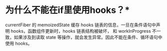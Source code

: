 # 为什么不能在if里使用hooks？*
currentFiber 的 memoizedState 缓存 hooks 链表的信息，一旦在条件语句中声明 hooks，函数组件更新时，hooks 链表结构被破坏，
和 workInProgress 不一致，如果涉及到读取 state 等操作，就会发生异常。因此不能在条件、循环语句中使用 hooks。
